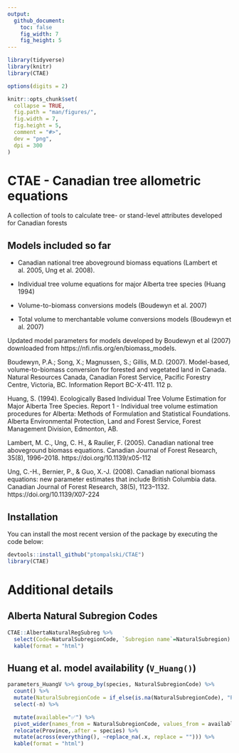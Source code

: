 ```yaml
---
output: 
  github_document:
    toc: false
    fig_width: 7
    fig_height: 5
---
```

  
  <!-- README.md is generated from README.Rmd. Please edit that file -->
  
```r
library(tidyverse)
library(knitr)
library(CTAE)

options(digits = 2)

knitr::opts_chunk$set(
  collapse = TRUE,
  fig.path = "man/figures/",
  fig.width = 7,
  fig.height = 5,
  comment = "#>",
  dev = "png",
  dpi = 300
)
```
  
# CTAE - Canadian tree allometric equations
A collection of tools to calculate tree- or stand-level attributes developed for Canadian forests


## Models included so far

- Canadian national tree aboveground biomass equations (Lambert et al. 2005, Ung et al. 2008).

- Individual tree volume equations for major Alberta tree species (Huang 1994)

- Volume-to-biomass conversions models (Boudewyn et al. 2007)

- Total volume to merchantable volume conversions models (Boudewyn et al. 2007)


Updated model parameters for models developed by Boudewyn et al (2007) downloaded from https://nfi.nfis.org/en/biomass_models.



Boudewyn, P.A.; Song, X.; Magnussen, S.; Gillis, M.D. (2007). Model-based, volume-to-biomass conversion for forested and vegetated land in Canada. Natural Resources Canada, Canadian Forest Service, Pacific Forestry Centre, Victoria, BC. Information Report BC-X-411. 112 p.

Huang, S. (1994). Ecologically Based Individual Tree Volume Estimation for Major Alberta Tree Species. Report 1 - Individual tree volume estimation procedures for Alberta: Methods of Formulation and Statistical Foundations. Alberta Environmental Protection, Land and Forest Service, Forest Management Division, Edmonton, AB.

Lambert, M. C., Ung, C. H., & Raulier, F. (2005). Canadian national tree aboveground biomass equations. Canadian Journal of Forest Research, 35(8), 1996–2018. https://doi.org/10.1139/x05-112

Ung, C.-H., Bernier, P., & Guo, X.-J. (2008). Canadian national biomass equations: new parameter estimates that include British Columbia data. Canadian Journal of Forest Research, 38(5), 1123–1132. https://doi.org/10.1139/X07-224
 


## Installation 

You can install the most recent version of the package by executing the code below:

```r
devtools::install_github("ptompalski/CTAE")
library(CTAE)
```


# Additional details 



## Alberta Natural Subregion Codes
```r
CTAE::AlbertaNaturalRegSubreg %>%
  select(Code=NaturalSubregionCode, `Subregion name`=NaturalSubregion) %>%
  kable(format = "html")
```



## Huang et al. model availability (`V_Huang()`)

```r
parameters_HuangV %>% group_by(species, NaturalSubregionCode) %>% 
  count() %>%
  mutate(NaturalSubregionCode = if_else(is.na(NaturalSubregionCode), "Province", NaturalSubregionCode) ) %>%
  select(-n) %>%

  mutate(available="✅") %>%
  pivot_wider(names_from = NaturalSubregionCode, values_from = available) %>%
  relocate(Province,.after = species) %>%
  mutate(across(everything(), ~replace_na(.x, replace = ""))) %>%
  kable(format = "html")
```


<!-- ## Ecozone Codes -->

<!-- ```{r, echo=T} -->
<!-- CTAE::CodesEcozones -->

<!-- # CodesEcozones %>% -->
<!--   # select(`Ecozone code`=EcozoneCode, `Ecozone name` = EcozoneName) %>% -->
<!--   # kable(format = "html") -->
<!-- ``` -->